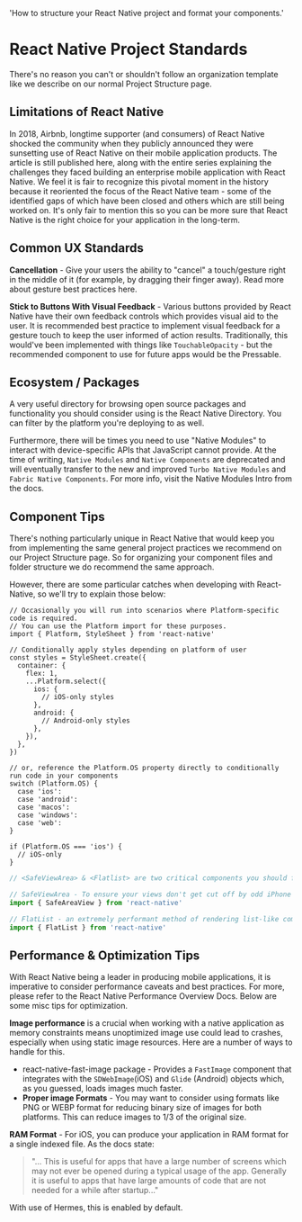   'How to structure your React Native project and format your components.'

# React Native Project Standards

There's no reason you can't or shouldn't follow an organization template like we describe on our normal <Resource url='/project-structure'>Project Structure</Resource> page.

## Limitations of React Native

In 2018, Airbnb, longtime supporter (and consumers) of React Native shocked the community when they publicly announced they were sunsetting use of React Native on their mobile application products. The article is still published <Resource url='https://medium.com/airbnb-engineering/sunsetting-react-native-1868ba28e30a'>here</Resource>, along with the <Resource url='https://medium.com/airbnb-engineering/react-native-at-airbnb-f95aa460be1c'>entire series</Resource> explaining the challenges they faced building an enterprise mobile application with React Native. We feel it is fair to recognize this pivotal moment in the history because it reoriented the focus of the React Native team - some of the identified gaps of which have been closed and others which are still being worked on. It's only fair to mention this so you can be more sure that React Native is the right choice for your application in the long-term.


## Common UX Standards

**Cancellation** - Give your users the ability to "cancel" a touch/gesture right in the middle of it (for example, by dragging their finger away). Read more about gesture best practices <Resource url='https://reactnative.dev/docs/gesture-responder-system'>here</Resource>.

**Stick to Buttons With Visual Feedback** - Various buttons provided by React Native have their own feedback controls which provides visual aid to the user. It is <Resource url='https://reactnative.dev/docs/gesture-responder-system'>recommended best practice</Resource> to implement visual feedback for a gesture touch to keep the user informed of action results. Traditionally, this would've been implemented with things like `TouchableOpacity` - but the recommended component to use for future apps would be the <Resource url='https://reactnative.dev/docs/pressable'>Pressable</Resource>.

## Ecosystem / Packages

A very useful directory for browsing open source packages and functionality you should consider using is the <Resource url='https://reactnative.directory/'>React Native Directory</Resource>. You can filter by the platform you're deploying to as well.

Furthermore, there will be times you need to use "Native Modules" to interact with device-specific APIs that JavaScript cannot provide. At the time of writing, `Native Modules` and `Native Components` are deprecated and will eventually transfer to the new and improved `Turbo Native Modules` and `Fabric Native Components`. For more info, visit the <Resource url='https://reactnative.dev/docs/native-modules-intro'>Native Modules Intro</Resource> from the docs.

## Component Tips

There's nothing particularly unique in React Native that would keep you from implementing the same general project practices we recommend on our <Resource url='/project-structure#component-format'>Project Structure</Resource> page. So for organizing your component files and folder structure we do recommend the same approach.

However, there are some particular catches when developing with React-Native, so we'll try to explain those below:

```tsx
// Occasionally you will run into scenarios where Platform-specific code is required.
// You can use the Platform import for these purposes.
import { Platform, StyleSheet } from 'react-native'

// Conditionally apply styles depending on platform of user
const styles = StyleSheet.create({
  container: {
    flex: 1,
    ...Platform.select({
      ios: {
        // iOS-only styles
      },
      android: {
        // Android-only styles
      },
    }),
  },
})

// or, reference the Platform.OS property directly to conditionally run code in your components
switch (Platform.OS) {
  case 'ios':
  case 'android':
  case 'macos':
  case 'windows':
  case 'web':
}

if (Platform.OS === 'ios') {
  // iOS-only
}
```

```jsx
// <SafeViewArea> & <Flatlist> are two critical components you should frequently use

// SafeViewArea - To ensure your views don't get cut off by odd iPhone screen shapes (wrap your View layer in this)
import { SafeAreaView } from 'react-native'

// FlatList - an extremely performant method of rendering list-like components. Uses virtualization under the hood.
import { FlatList } from 'react-native'
```

## Performance & Optimization Tips

With React Native being a leader in producing mobile applications, it is imperative to consider performance caveats and best practices. For more, please refer to the <Resource url='https://reactnative.dev/docs/performance'>React Native Performance Overview Docs</Resource>. Below are some misc tips for optimization.

**Image performance** is a crucial when working with a native application as memory constraints means unoptimized image use could lead to crashes, especially when using static image resources. Here are a number of ways to handle for this.

- <Resource url='https://www.npmjs.com/package/react-native-fast-image?activeTab=readme'>react-native-fast-image package</Resource> - Provides a `FastImage` component that integrates with the `SDWebImage`(iOS) and `Glide` (Android) objects which, as you guessed, loads images much faster.
- **Proper image Formats** - You may want to consider using formats like PNG or WEBP format for reducing binary size of images for both platforms. This can reduce images to 1/3 of the original size.

**RAM Format** - For iOS, you can produce your application in RAM format for a single indexed file. As <Resource url='https://reactnative.dev/docs/ram-bundles-inline-requires'>the docs</Resource> state:

> "... This is useful for apps that have a large number of screens which may not ever be opened during a typical usage of the app. Generally it is useful to apps that have large amounts of code that are not needed for a while after startup..."

With use of <Resource url='https://hermesengine.dev/'>Hermes</Resource>, this is enabled by default.

